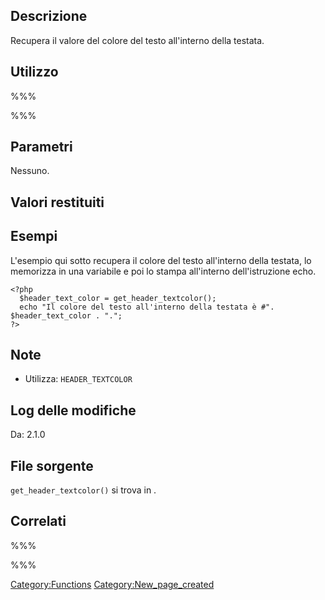 {{Languages|
{{en|Function Reference/get_header_textcolor}}
{{it|Riferimento funzioni/get_header_textcolor}}
}}

== Descrizione ==
Recupera il valore del colore del testo all'interno della testata.

== Utilizzo ==
%%%<?php get_header_textcolor() ?>%%%

== Parametri ==
Nessuno.

== Valori restituiti ==
{{it:Return||string|Recupera e memorizza il valore del testo all'interno della testata.}}

== Esempi ==
L'esempio qui sotto recupera il colore del testo all'interno della testata, lo memorizza in una variabile e poi lo stampa all'interno dell'istruzione echo.
<pre>
<?php 
  $header_text_color = get_header_textcolor();
  echo "Il colore del testo all'interno della testata è #". $header_text_color . "."; 
?>
</pre>

== Note ==
* Utilizza: <tt>HEADER_TEXTCOLOR</tt>

== Log delle modifiche ==
Da: 2.1.0

== File sorgente ==

<tt>get_header_textcolor()</tt> si trova in {{Trac|wp-includes/theme.php}}.

== Correlati ==
%%%<?php header_textcolor(); ?>%%%
<!--
    To Do:
    Need to find related functions.
    Need to create groups of functions and create templates to add them to a page quickly.
    Some functions may be related to many groups of functions.
-->

{{it:Tag Footer}}

[[Category:Functions]]
[[Category:New_page_created]]
